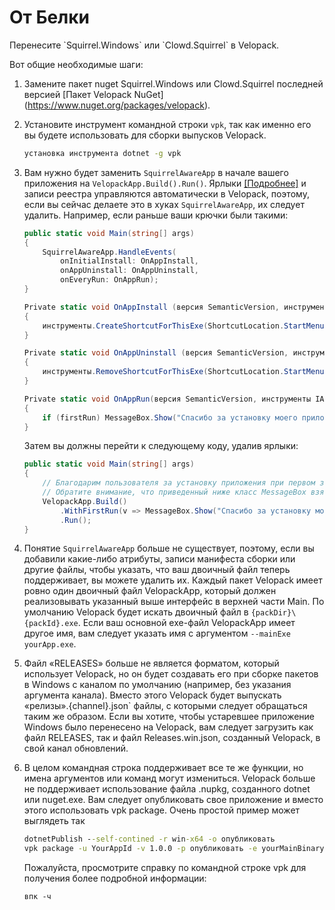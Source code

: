 # От Белки

<AppliesTo win />
Перенесите `Squirrel.Windows` или `Clowd.Squirrel` в Velopack.

Вот общие необходимые шаги:

1. Замените пакет nuget Squirrel.Windows или Clowd.Squirrel последней версией [Пакет Velopack NuGet] \(https://www.nuget.org/packages/velopack).

2. Установите инструмент командной строки `vpk`, так как именно его вы будете использовать для сборки выпусков Velopack.
   ```cmd
   установка инструмента dotnet -g vpk
   ```

3. Вам нужно будет заменить `SquirrelAwareApp` в начале вашего приложения на `VelopackApp.Build().Run()`. Ярлыки [\[Подробнее\]](integrating/shortcuts.mdx) и записи реестра управляются автоматически в Velopack, поэтому, если вы сейчас делаете это в хуках `SquirrelAwareApp`, их следует удалить. Например, если раньше ваши крючки были такими:

   ```cs
   public static void Main(string[] args)
   {
       SquirrelAwareApp.HandleEvents(
           onInitialInstall: OnAppInstall,
           onAppUninstall: OnAppUninstall,
           onEveryRun: OnAppRun);
   }

   Private static void OnAppInstall (версия SemanticVersion, инструменты IAppTools)
   {
       инструменты.CreateShortcutForThisExe(ShortcutLocation.StartMenu | ShortcutLocation.Desktop);
   }

   Private static void OnAppUninstall (версия SemanticVersion, инструменты IAppTools)
   {
       инструменты.RemoveShortcutForThisExe(ShortcutLocation.StartMenu | ShortcutLocation.Desktop);
   }

   Private static void OnAppRun(версия SemanticVersion, инструменты IAppTools, bool firstRun)
   {
       if (firstRun) MessageBox.Show("Спасибо за установку моего приложения !");
   }
   ```

   Затем вы должны перейти к следующему коду, удалив ярлыки:

   ```cs
   public static void Main(string[] args)
   {
       // Благодарим пользователя за установку приложения при первом запуске.
       // Обратите внимание, что приведенный ниже класс MessageBox взят из WinForms или WPF.
       VelopackApp.Build()
           .WithFirstRun(v => MessageBox.Show("Спасибо за установку моего приложения!"))
           .Run();
   }
   ```

4. Понятие `SquirrelAwareApp` больше не существует, поэтому, если вы добавили какие-либо атрибуты, записи манифеста сборки или другие файлы, чтобы указать, что ваш двоичный файл теперь поддерживает, вы можете удалить их. Каждый пакет Velopack имеет ровно один двоичный файл VelopackApp, который должен реализовывать указанный выше интерфейс в верхней части Main. По умолчанию Velopack будет искать двоичный файл в `{packDir}\{packId}.exe`. Если ваш основной exe-файл VelopackApp имеет другое имя, вам следует указать имя с аргументом `--mainExe yourApp.exe`.

5. Файл «RELEASES» больше не является форматом, который использует Velopack, но он будет создавать его при сборке пакетов в Windows с каналом по умолчанию (например, без указания аргумента канала). Вместо этого Velopack будет выпускать «релизы».{channel}.json\` файлы, с которыми следует обращаться таким же образом. Если вы хотите, чтобы устаревшее приложение Windows было перенесено на Velopack, вам следует загрузить как файл RELEASES, так и файл Releases.win.json, созданный Velopack, в свой канал обновлений.

6. В целом командная строка поддерживает все те же функции, но имена аргументов или команд могут измениться. Velopack больше не поддерживает использование файла .nupkg, созданного dotnet или nuget.exe. Вам следует опубликовать свое приложение и вместо этого использовать vpk package. Очень простой пример может выглядеть так

   ```cmd
   dotnetPublish --self-contined -r win-x64 -o опубликовать
   vpk package -u YourAppId -v 1.0.0 -p опубликовать -e yourMainBinary.exe
   ```

   Пожалуйста, просмотрите справку по командной строке vpk для получения более подробной информации:

   ```cmd
   впк -ч
   ```
